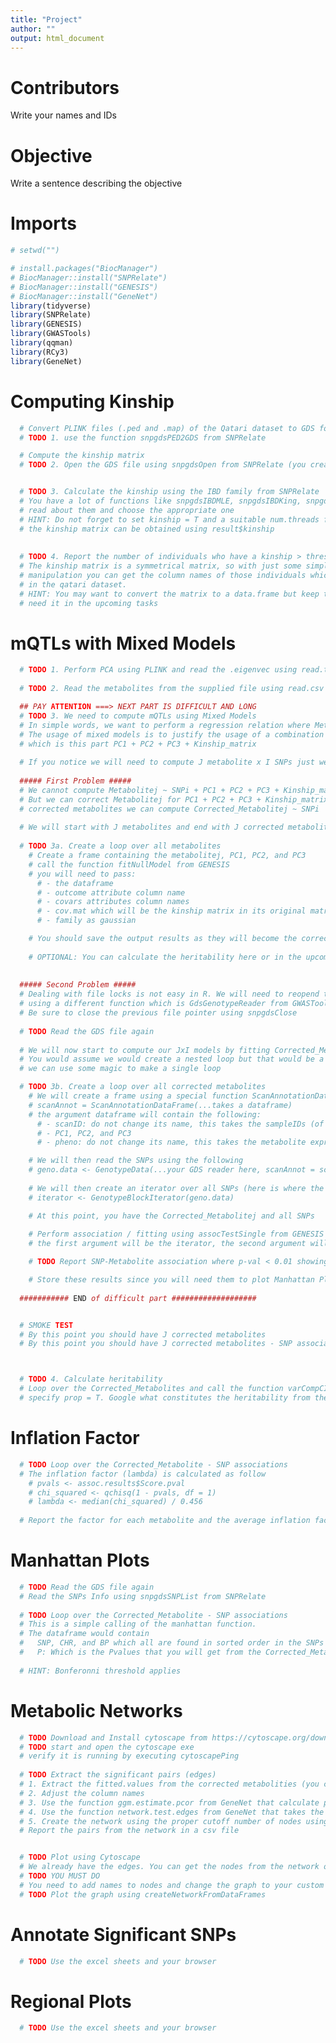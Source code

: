 ---
title: "Project"
author: ""
output: html_document
---
# Contributors
Write your names and IDs

# Objective
Write a sentence describing the objective

# Imports
```{r, message=F}
# setwd("")

# install.packages("BiocManager")
# BiocManager::install("SNPRelate")
# BiocManager::install("GENESIS")
# BiocManager::install("GeneNet")
library(tidyverse)
library(SNPRelate)
library(GENESIS)
library(GWASTools)
library(qqman)
library(RCy3)
library(GeneNet)
```


# Computing Kinship
```{r}
  # Convert PLINK files (.ped and .map) of the Qatari dataset to GDS format
  # TODO 1. use the function snpgdsPED2GDS from SNPRelate

  # Compute the kinship matrix
  # TODO 2. Open the GDS file using snpgdsOpen from SNPRelate (you created that file a moment ago)


  # TODO 3. Calculate the kinship using the IBD family from SNPRelate
  # You have a lot of functions like snpgdsIBDMLE, snpgdsIBDKing, snpgdsIBDMoM
  # read about them and choose the appropriate one
  # HINT: Do not forget to set kinship = T and a suitable num.threads for faster computation
  # the kinship matrix can be obtained using result$kinship
  
  
  # TODO 4. Report the number of individuals who have a kinship > threshold
  # The kinship matrix is a symmetrical matrix, so with just some simple matrix
  # manipulation you can get the column names of those individuals which are the samples (people)
  # in the qatari dataset.
  # HINT: You may want to convert the matrix to a data.frame but keep the matrix since you will
  # need it in the upcoming tasks
```

# mQTLs with Mixed Models
```{r}
  # TODO 1. Perform PCA using PLINK and read the .eigenvec using read.table
  
  # TODO 2. Read the metabolites from the supplied file using read.csv

  ## PAY ATTENTION ===> NEXT PART IS DIFFICULT AND LONG
  # TODO 3. We need to compute mQTLs using Mixed Models
  # In simple words, we want to perform a regression relation where Metabolitej ~ SNPi + PC1 + PC2 + PC3 + Kinship_matrix
  # The usage of mixed models is to justify the usage of a combination of matrix and vectors
  # which is this part PC1 + PC2 + PC3 + Kinship_matrix
  
  # If you notice we will need to compute J metabolite x I SNPs just we have JxI models
  
  ##### First Problem #####
  # We cannot compute Metabolitej ~ SNPi + PC1 + PC2 + PC3 + Kinship_matrix this directly
  # But we can correct Metabolitej for PC1 + PC2 + PC3 + Kinship_matrix first then using these
  # corrected metabolites we can compute Corrected_Metabolitej ~ SNPi
  
  # We will start with J metabolites and end with J corrected metabolites
  
  # TODO 3a. Create a loop over all metabolites
    # Create a frame containing the metabolitej, PC1, PC2, and PC3
    # call the function fitNullModel from GENESIS
    # you will need to pass:
      # - the dataframe
      # - outcome attribute column name
      # - covars attributes column names
      # - cov.mat which will be the kinship matrix in its original matrix form (I told you so)
      # - family as gaussian

    # You should save the output results as they will become the corrected metabolites
    
    # OPTIONAL: You can calculate the heritability here or in the upcoming section
    
  
  ##### Second Problem #####
  # Dealing with file locks is not easy in R. We will need to reopend the GDS file again but this time
  # using a different function which is GdsGenotypeReader from GWASTools.
  # Be sure to close the previous file pointer using snpgdsClose
  
  # TODO Read the GDS file again
  
  # We will now start to compute our JxI models by fitting Corrected_Metabolitej ~ SNPi
  # You would assume we would create a nested loop but that would be a wrong assumption as
  # we can use some magic to make a single loop

  # TODO 3b. Create a loop over all corrected metabolites
    # We will create a frame using a special function ScanAnnotationDataFrame from GWASTools
    # scanAnnot = ScanAnnotationDataFrame(...takes a dataframe)
    # the argument dataframe will contain the following:
      # - scanID: do not change its name, this takes the sampleIDs (of the qatari persons) / you can get them from the metabolites of the 
      # - PC1, PC2, and PC3
      # - pheno: do not change its name, this takes the metabolite expressions from the original metabolited

    # We will then read the SNPs using the following 
    # geno.data <- GenotypeData(...your GDS reader here, scanAnnot = scanAnnot)
    
    # We will then create an iterator over all SNPs (here is where the magic happens)
    # iterator <- GenotypeBlockIterator(geno.data)

    # At this point, you have the Corrected_Metabolitej and all SNPs
    
    # Perform association / fitting using assocTestSingle from GENESIS
    # the first argument will be the iterator, the second argument will be the corrected metabolite

    # TODO Report SNP-Metabolite association where p-val < 0.01 showing beta values, standard error, effect allele, degree of freedom, and p values which are direct outputs of the result of assocTestSingle

    # Store these results since you will need them to plot Manhattan Plots
  
  ########### END of difficult part ###################


  # SMOKE TEST
  # By this point you should have J corrected metabolites
  # By this point you should have J corrected metabolites - SNP association results each having I SNPs



  # TODO 4. Calculate heritability
  # Loop over the Corrected_Metabolites and call the function varCompCI from GENESIS that takes the model as it is parameter
  # specify prop = T. Google what constitutes the heritability from the output or ask the professor
```



# Inflation Factor
```{r}
  # TODO Loop over the Corrected_Metabolite - SNP associations
  # The inflation factor (lambda) is calculated as follow
    # pvals <- assoc.results$Score.pval
    # chi_squared <- qchisq(1 - pvals, df = 1)
    # lambda <- median(chi_squared) / 0.456
  
  # Report the factor for each metabolite and the average inflation factor
```

# Manhattan Plots
```{r}
  # TODO Read the GDS file again
  # Read the SNPs Info using snpgdsSNPList from SNPRelate
  
  # TODO Loop over the Corrected_Metabolite - SNP associations
  # This is a simple calling of the manhattan function. 
  # The dataframe would contain
  #   SNP, CHR, and BP which all are found in sorted order in the SNPs Info you just read
  #   P: Which is the Pvalues that you will get from the Corrected_Metabolite - SNP association
  
  # HINT: Bonferonni threshold applies
```

# Metabolic Networks
```{r}

  # TODO Download and Install cytoscape from https://cytoscape.org/download.html
  # TODO start and open the cytoscape exe
  # verify it is running by executing cytoscapePing
  
  # TODO Extract the significant pairs (edges)
  # 1. Extract the fitted.values from the corrected metabolities (you can use sapply and data.frame)
  # 2. Adjust the column names
  # 3. Use the function ggm.estimate.pcor from GeneNet that calculate partial correlations This function outputs a partial correlation matrix
  # 4. Use the function network.test.edges from GeneNet that takes the correlation matrix and outputs edges of a graph. You can specify the graph to be direct using direct = T.
  # 5. Create the network using the proper cutoff number of nodes using extract.network from GeneNet. This function takes the edges and method.ggm = 'number' and cutoff.ggm that specifies the number of requested nodes
  # Report the pairs from the network in a csv file


  # TODO Plot using Cytoscape
  # We already have the edges. You can get the nodes from the network object by using $node1 and $node2
  # TODO YOU MUST DO
  # You need to add names to nodes and change the graph to your custom style
  # TODO Plot the graph using createNetworkFromDataFrames
```

# Annotate Significant SNPs
```{r}
  # TODO Use the excel sheets and your browser
```

# Regional Plots
```{r}
  # TODO Use the excel sheets and your browser
```
